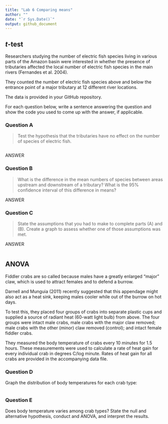 ```yaml
---
title: "Lab 6 Comparing means"
author: ""
date: "`r Sys.Date()`"
output: github_document
---
```


## $t$-test

Researchers studying the number of electric fish species living in various parts of the Amazon basin were interested in whether the presence of tributaries affected the local number of electric fish species in the main rivers (Fernandes et al. 2004).

They counted the number of electric fish species above and below the entrance point of a major tributary at 12 different river locations.

The data is provided in your GitHub repository.

For each question below, write a sentence answering the question and show the code you used to come up with the answer, if applicable.

### Question A

> Test the hypothesis that the tributaries have no effect on the number of species of electric fish.

```r

```

ANSWER

### Question B

> What is the difference in the mean numbers of species between areas upstream and downstream of a tributary? What is the 95% confidence interval of this difference in means?

ANSWER

### Question C

> State the assumptions that you had to make to complete parts (A) and (B). Create a graph to assess whether one of those assumptions was met.

ANSWER

```r

```

## ANOVA

Fiddler crabs are so called because males have a greatly enlarged "major" claw, which is used to attract females and to defend a burrow.

Darnell and Munguia (2011) recently suggested that this appendage might also act as a heat sink, keeping males cooler while out of the burrow on hot days.

To test this, they placed four groups of crabs into separate plastic cups and supplied a source of radiant heat (60-watt light bulb) from above. The four groups were intact male crabs, male crabs with the major claw removed; male crabs with the other (minor) claw removed (control); and intact female fiddler crabs.

They measured the body temperature of crabs every 10 minutes for 1.5 hours. These measurements were used to calculate a rate of heat gain for every individual crab in degrees C/log minute. Rates of heat gain for all crabs are provided in the accompanying data file.

### Question D

Graph the distribution of body temperatures for each crab type:

```r

```

### Question E

Does body temperature varies among crab types? State the null and alternative hypothesis, conduct and ANOVA, and interpret the results.

```r

```
